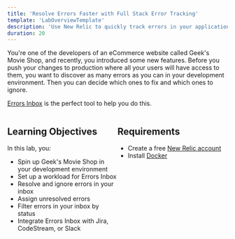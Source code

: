 ```yaml
---
title: 'Resolve Errors Faster with Full Stack Error Tracking'
template: 'LabOverviewTemplate'
description: 'Use New Relic to quickly track errors in your application with the help of Errors Inbox.'
duration: 20
---
```


<Intro>

You're one of the developers of an eCommerce website called Geek's Movie Shop, and recently, you introduced some new features. Before you push your changes to production where all your users will have access to them, you want to discover as many errors as you can in your development environment. Then you can decide which ones to fix and which ones to ignore.

[Errors Inbox](https://docs.newrelic.com/docs/errors-inbox/errors-inbox/) is the perfect tool to help you do this.

</Intro>

<div style="display: flex;">

<div style="flex: 1;">

## Learning Objectives

In this lab, you:

- Spin up Geek's Movie Shop in your development environment
- Set up a workload for Errors Inbox
- Resolve and ignore errors in your inbox
- Assign unresolved errors
- Filter errors in your inbox by status
- Integrate Errors Inbox with Jira, CodeStream, or Slack

</div>

<div style="flex: 1;">

## Requirements

- Create a free [New Relic account](https://newrelic.com/signup?utm_source=developer-site) 
- Install [Docker](https://www.docker.com/)

</div>

</div>
